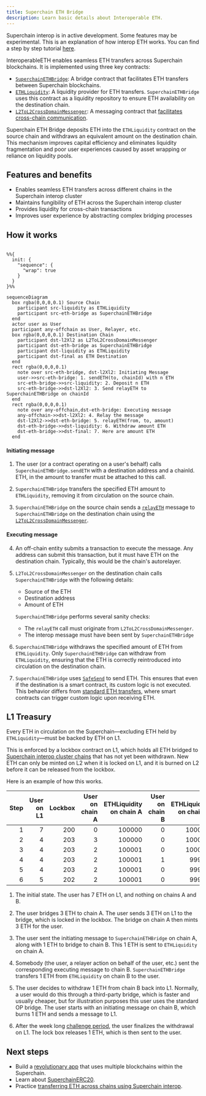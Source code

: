 ```yaml
---
title: Superchain ETH Bridge
description: Learn basic details about Interoperable ETH.
---
```


<Info>Superchain interop is in active development. Some features may be experimental.</Info>
<Info>
  This is an explanation of how interop ETH works.
  You can find a step by step tutorial [here](tutorials/bridge-crosschain-eth).
</Info>


InteroperableETH enables seamless ETH transfers across Superchain blockchains. It is implemented using three key contracts:

*   [`SuperchainETHBridge`](https://github.com/ethereum-optimism/optimism/blob/develop/packages/contracts-bedrock/src/L2/SuperchainETHBridge.sol): A bridge contract that facilitates ETH transfers between Superchain blockchains.
*   [`ETHLiquidity`](https://github.com/ethereum-optimism/optimism/blob/develop/packages/contracts-bedrock/src/L2/ETHLiquidity.sol): A liquidity provider for ETH transfers. 
`SuperchainETHBridge` uses this contract as a liquidity repository to ensure ETH availability on the destination chain.
*   [`L2ToL2CrossDomainMessenger`](https://github.com/ethereum-optimism/optimism/blob/develop/packages/contracts-bedrock/src/L2/L2ToL2CrossDomainMessenger.sol): A messaging contract that [facilitates cross-chain communication](/interop/message-passing).

Superchain ETH Bridge deposits ETH into the `ETHLiquidity` contract on the source chain and withdraws an equivalent amount on the destination chain. 
This mechanism improves capital efficiency and eliminates liquidity fragmentation and poor user experiences caused by asset wrapping or reliance on liquidity pools.

## Features and benefits

*   Enables seamless ETH transfers across different chains in the Superchain interop cluster 
*   Maintains fungibility of ETH across the Superchain interop cluster 
*   Provides liquidity for cross-chain transactions
*   Improves user experience by abstracting complex bridging processes

## How it works

```mermaid

%%{
  init: {
    "sequence": {
      "wrap": true
    }
  }
}%%

sequenceDiagram
  box rgba(0,0,0,0.1) Source Chain
    participant src-liquidity as ETHLiquidity
    participant src-eth-bridge as SuperchainETHBridge
  end
  actor user as User
  participant any-offchain as User, Relayer, etc.  
  box rgba(0,0,0,0.1) Destination Chain
    participant dst-l2Xl2 as L2ToL2CrossDomainMessenger
    participant dst-eth-bridge as SuperchainETHBridge
    participant dst-liquidity as ETHLiquidity       
    participant dst-final as ETH Destination
  end
  rect rgba(0,0,0,0.1)
    note over src-eth-bridge, dst-l2Xl2: Initiating Message
    user->>src-eth-bridge: 1. sendETH(to, chainId) with n ETH
    src-eth-bridge->>src-liquidity: 2. Deposit n ETH
    src-eth-bridge->>dst-l2Xl2: 3. Send relayETH to SuperchainETHBridge on chainId
  end
  rect rgba(0,0,0,0.1)
    note over any-offchain,dst-eth-bridge: Executing message
    any-offchain->>dst-l2Xl2: 4. Relay the message
    dst-l2Xl2->>dst-eth-bridge: 5. relayETH(from, to, amount)
    dst-eth-bridge->>dst-liquidity: 6. Withdraw amount ETH
    dst-eth-bridge->>dst-final: 7. Here are amount ETH
  end
```

#### Initiating message

1.  The user (or a contract operating on a user's behalf) calls `SuperchainETHBridge.sendETH` with a destination address and a chainId.
    ETH, in the amount to transfer must be attached to this call.

2.  `SuperchainETHBridge` transfers the specified ETH amount to `ETHLiquidity`, removing it from circulation on the source chain.

3.  `SuperchainETHBridge` on the source chain sends a [`relayETH`](https://github.com/ethereum-optimism/optimism/blob/develop/packages/contracts-bedrock/src/L2/SuperchainETHBridge.sol) message to `SuperchainETHBridge` on the destination chain using the [`L2ToL2CrossDomainMessenger`](/interop/message-passing).

#### Executing message

4.  An off-chain entity submits a transaction to execute the message.
    Any address can submit this transaction, but it must have ETH on the destination chain.
    Typically, this would be the chain's autorelayer.

5.  `L2ToL2CrossDomainMessenger` on the destination chain calls `SuperchainETHBridge` with the following details:

    *   Source of the ETH
    *   Destination address
    *   Amount of ETH

    `SuperchainETHBridge` performs several sanity checks:

    *   The `relayETH` call must originate from `L2ToL2CrossDomainMessenger`.
    *   The interop message must have been sent by `SuperchainETHBridge`

6.  `SuperchainETHBridge` withdraws the specified amount of ETH from `ETHLiquidity`.
    Only `SuperchainETHBridge` can withdraw from `ETHLiquidity`, ensuring that the ETH is correctly reintroduced into circulation on the destination chain.

7.  `SuperchainETHBridge` uses [`SafeSend`](https://github.com/ethereum-optimism/optimism/blob/develop/packages/contracts-bedrock/src/universal/SafeSend.sol) to send ETH.
    This ensures that even if the destination is a smart contract, its custom logic is not executed.
This behavior differs from [standard ETH transfers](https://docs.base.org/learn/address-and-payable/address-and-payable#receiving-ether-with-payable-addresses), where smart contracts can trigger custom logic upon receiving ETH.

## L1 Treasury

Every ETH in circulation on the Superchain—excluding ETH held by `ETHLiquidity`—must be backed by ETH on L1.

This is enforced by a lockbox contract on L1, which holds all ETH bridged to [Superchain interop cluster chains](/interop/explainer#superchain-interop-cluster) that has not yet been withdrawn.
New ETH can only be minted on L2 when it is locked on L1, and it is burned on L2 before it can be released from the lockbox.

Here is an example of how this works.

| Step | User on L1 | Lockbox | User on chain A | ETHLiquidity on chain A | User on chain B | ETHLiquidity on chain B |
| ---: | ---------: | ------: | --------------: | ----------------------: | --------------: | ----------------------: |
|    1 |          7 |     200 |               0 |                  100000 |               0 |                  100000 |
|    2 |          4 |     203 |               3 |                  100000 |               0 |                  100000 |
|    3 |          4 |     203 |               2 |                  100001 |               0 |                  100000 |
|    4 |          4 |     203 |               2 |                  100001 |               1 |                   99999 |
|    5 |          4 |     203 |               2 |                  100001 |               0 |                   99999 |
|    6 |          5 |     202 |               2 |                  100001 |               0 |                   99999 |

1.  The initial state. The user has 7 ETH on L1, and nothing on chains A and B.

2.  The user bridges 3 ETH to chain A.
    The user sends 3 ETH on L1 to the bridge, which is locked in the lockbox.
    The bridge on chain A then mints 3 ETH for the user.

3.  The user sent the initiating message to `SuperchainETHBridge` on chain A, along with 1 ETH to bridge to chain B.
    This 1 ETH is sent to `ETHLiquidity` on chain A.

4.  Somebody (the user, a relayer action on behalf of the user, etc.) sent the corresponding executing message to chain B.
    `SuperchainETHBridge` transfers 1 ETH from `ETHLiquidity` on chain B to the user.

5.  The user decides to withdraw 1 ETH from chain B back into L1.
    Normally, a user would do this through a third-party bridge, which is faster and usually cheaper, but for illustration purposes this user uses the standard OP bridge.
    The user starts with an initiating message on chain B, which burns 1 ETH and sends a message to L1.

6.  After the week long [challenge period](/connect/resources/glossary#challenge-period), the user finalizes the withdrawal on L1.
    The lock box releases 1 ETH, which is then sent to the user.

## Next steps

*   Build a [revolutionary app](/app-developers/get-started) that uses multiple blockchains within the Superchain.
*   Learn about [SuperchainERC20](/interop/superchain-erc20).
*   Practice [transferring ETH across chains using Superchain interop](/interop/tutorials/bridge-crosschain-eth).
